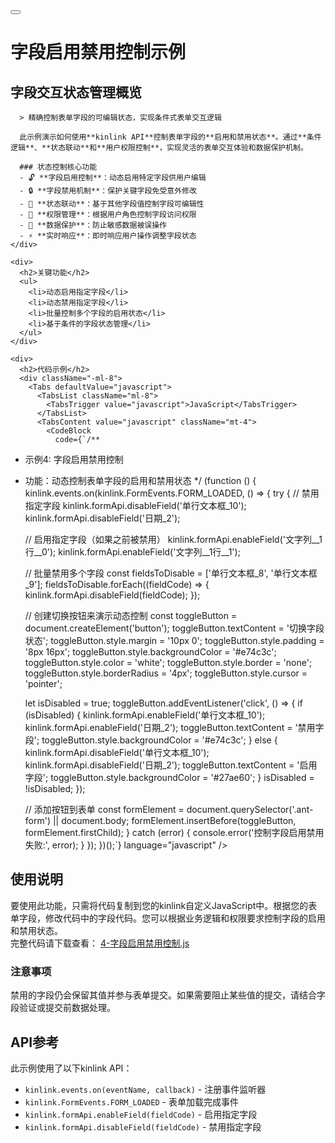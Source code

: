 
<div className="container max-w-4xl py-6 lg:py-10 mdx-content">
  <div className="flex items-center gap-4 mb-8">
    <Link href="/examples" className="flex items-center">
      <Button variant="outline" size="icon" className="h-10 w-10 flex items-center justify-center">
        <ArrowLeft className="h-4 w-4" />
      </Button>
    </Link>
    <h1 className="text-3xl font-bold tracking-tight m-0 p-0 leading-[1.2] flex items-center">字段启用禁用控制示例</h1>
  </div>

  <div className="space-y-8 px-8">
    <div>
      <h2>字段交互状态管理概览</h2>
      
      > 精确控制表单字段的可编辑状态，实现条件式表单交互逻辑

      此示例演示如何使用**kinlink API**控制表单字段的**启用和禁用状态**。通过**条件逻辑**、**状态联动**和**用户权限控制**，实现灵活的表单交互体验和数据保护机制。

      ### 状态控制核心功能
      - 🔓 **字段启用控制**：动态启用特定字段供用户编辑
      - 🔒 **字段禁用机制**：保护关键字段免受意外修改
      - 🔄 **状态联动**：基于其他字段值控制字段可编辑性
      - 🎯 **权限管理**：根据用户角色控制字段访问权限
      - 📝 **数据保护**：防止敏感数据被误操作
      - ⚡ **实时响应**：即时响应用户操作调整字段状态
    </div>

    <div>
      <h2>关键功能</h2>
      <ul>
        <li>动态启用指定字段</li>
        <li>动态禁用指定字段</li>
        <li>批量控制多个字段的启用状态</li>
        <li>基于条件的字段状态管理</li>
      </ul>
    </div>

    <div>
      <h2>代码示例</h2>
      <div className="-ml-8">
        <Tabs defaultValue="javascript">
          <TabsList className="ml-8">
            <TabsTrigger value="javascript">JavaScript</TabsTrigger>
          </TabsList>
          <TabsContent value="javascript" className="mt-4">
            <CodeBlock 
              code={`/**
 * 示例4: 字段启用禁用控制
 * 功能：动态控制表单字段的启用和禁用状态
 */
(function () {
  kinlink.events.on(kinlink.FormEvents.FORM_LOADED, () => {
    try {
      // 禁用指定字段
      kinlink.formApi.disableField('单行文本框_10');
      kinlink.formApi.disableField('日期_2');

      // 启用指定字段（如果之前被禁用）
      kinlink.formApi.enableField('文字列__1行__0');
      kinlink.formApi.enableField('文字列__1行__1');

      // 批量禁用多个字段
      const fieldsToDisable = ['单行文本框_8', '单行文本框_9'];
      fieldsToDisable.forEach((fieldCode) => {
        kinlink.formApi.disableField(fieldCode);
      });

      // 创建切换按钮来演示动态控制
      const toggleButton = document.createElement('button');
      toggleButton.textContent = '切换字段状态';
      toggleButton.style.margin = '10px 0';
      toggleButton.style.padding = '8px 16px';
      toggleButton.style.backgroundColor = '#e74c3c';
      toggleButton.style.color = 'white';
      toggleButton.style.border = 'none';
      toggleButton.style.borderRadius = '4px';
      toggleButton.style.cursor = 'pointer';

      let isDisabled = true;
      toggleButton.addEventListener('click', () => {
        if (isDisabled) {
          kinlink.formApi.enableField('单行文本框_10');
          kinlink.formApi.enableField('日期_2');
          toggleButton.textContent = '禁用字段';
          toggleButton.style.backgroundColor = '#e74c3c';
        } else {
          kinlink.formApi.disableField('单行文本框_10');
          kinlink.formApi.disableField('日期_2');
          toggleButton.textContent = '启用字段';
          toggleButton.style.backgroundColor = '#27ae60';
        }
        isDisabled = !isDisabled;
      });

      // 添加按钮到表单
      const formElement = document.querySelector('.ant-form') || document.body;
      formElement.insertBefore(toggleButton, formElement.firstChild);
    } catch (error) {
      console.error('控制字段启用禁用失败:', error);
    }
  });
})();`} 
              language="javascript" 
            />
          </TabsContent>
        </Tabs>
      </div>
    </div>

    <div>
      <h2>使用说明</h2>
      <div>
        要使用此功能，只需将代码复制到您的kinlink自定义JavaScript中。根据您的表单字段，修改代码中的字段代码。您可以根据业务逻辑和权限要求控制字段的启用和禁用状态。
      </div>
      <div>
        完整代码请下载查看：
        <a
          href="/samplesCodes/4-字段启用禁用控制.js"
          className="text-primary hover:underline ml-1"
          download="4-字段启用禁用控制.js"
        >
          4-字段启用禁用控制.js
        </a>
      </div>
      <div className="p-4 border rounded-md bg-yellow-50 dark:bg-yellow-900/20 border-yellow-200 dark:border-yellow-700">
        <h3 className="font-semibold text-yellow-800 dark:text-yellow-200">注意事项</h3>
        <div className="text-yellow-800 dark:text-yellow-300">
          禁用的字段仍会保留其值并参与表单提交。如果需要阻止某些值的提交，请结合字段验证或提交前数据处理。
        </div>
      </div>
    </div>

    <div>
      <h2>API参考</h2>
      <div>此示例使用了以下kinlink API：</div>
      <ul>
        <li>
          <code>kinlink.events.on(eventName, callback)</code> -
          注册事件监听器
        </li>
        <li>
          <code>kinlink.FormEvents.FORM_LOADED</code> - 表单加载完成事件
        </li>
        <li>
          <code>kinlink.formApi.enableField(fieldCode)</code> -
          启用指定字段
        </li>
        <li>
          <code>kinlink.formApi.disableField(fieldCode)</code> -
          禁用指定字段
        </li>
      </ul>
    </div>
  </div>
</div> 